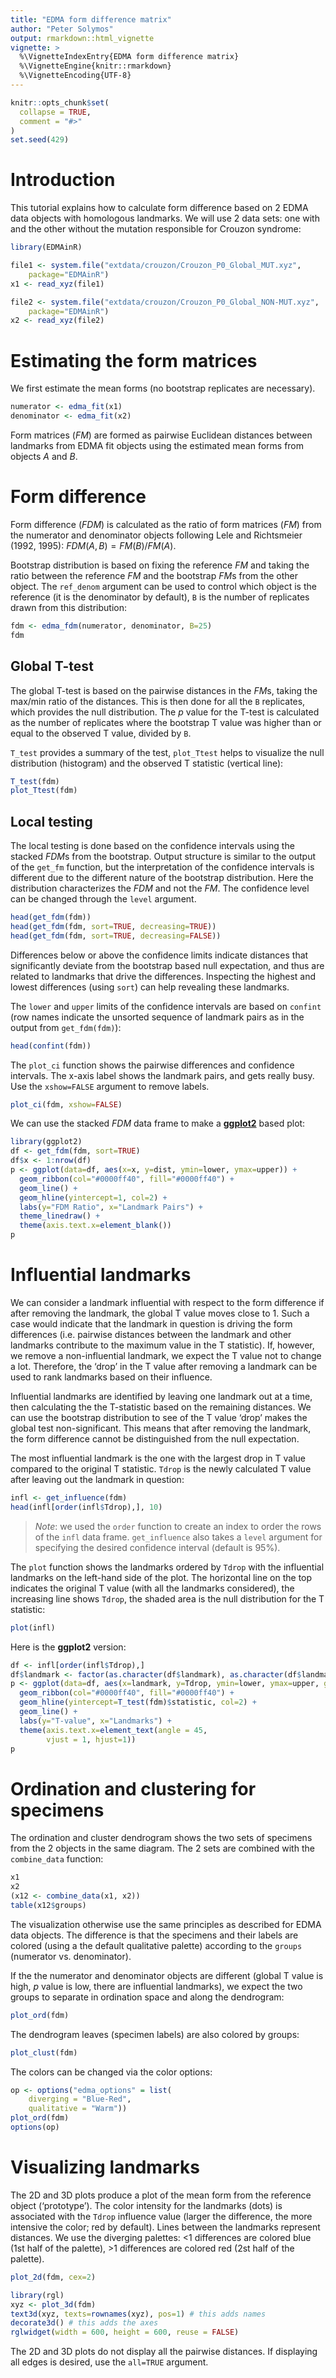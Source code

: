 ```yaml
---
title: "EDMA form difference matrix"
author: "Peter Solymos"
output: rmarkdown::html_vignette
vignette: >
  %\VignetteIndexEntry{EDMA form difference matrix}
  %\VignetteEngine{knitr::rmarkdown}
  %\VignetteEncoding{UTF-8}
---
```


```r
knitr::opts_chunk$set(
  collapse = TRUE,
  comment = "#>"
)
set.seed(429)
```

# Introduction

This tutorial explains how to calculate form difference based
on 2 EDMA data objects with homologous landmarks.
We will use 2 data sets: one with and the other without the
mutation responsible for Crouzon syndrome:

```r
library(EDMAinR)

file1 <- system.file("extdata/crouzon/Crouzon_P0_Global_MUT.xyz",
    package="EDMAinR")
x1 <- read_xyz(file1)

file2 <- system.file("extdata/crouzon/Crouzon_P0_Global_NON-MUT.xyz",
    package="EDMAinR")
x2 <- read_xyz(file2)
```

# Estimating the form matrices

We first estimate the mean forms (no bootstrap replicates are necessary).

```r
numerator <- edma_fit(x1)
denominator <- edma_fit(x2)
```

Form matrices ($FM$) are formed as pairwise Euclidean distances
between landmarks from EDMA fit objects using the estimated mean forms
from objects $A$ and $B$.

# Form difference

Form difference ($FDM$) is calculated as the ratio of form matrices
($FM$) from the numerator and denominator objects following
Lele and Richtsmeier (1992, 1995): $FDM(A,B) = FM(B)/FM(A)$.

Bootstrap distribution is based on fixing the
reference $FM$ and taking the ratio between the reference $FM$
and the bootstrap $FM$s from the other object.
The `ref_denom` argument can be used to control which object
is the reference (it is the denominator by default),
`B` is the number of replicates drawn from this distribution:

```r
fdm <- edma_fdm(numerator, denominator, B=25)
fdm
```

## Global T-test

The global T-test is based on the pairwise distances in the $FM$s, 
taking the max/min ratio of the distances.
This is then done for all the `B` replicates, which provides the null
distribution. The $p$ value for the T-test is calculated
as the number of replicates where the bootstrap T value was higher than 
or equal to the observed T value, divided by `B`.

`T_test` provides a summary of the test, `plot_Ttest` helps to visualize
the null distribution (histogram) and the observed T statistic
(vertical line):

```r
T_test(fdm)
plot_Ttest(fdm)
```

## Local testing

The local testing is done based on the
confidence intervals using the stacked $FDM$s from the bootstrap.
Output structure is similar to the output of the `get_fm` function, but
the interpretation of the confidence intervals is different due to the
different nature of the bootstrap distribution.
Here the distribution characterizes the $FDM$ and not the $FM$.
The confidence level can be changed through the `level` argument.

```r
head(get_fdm(fdm))
head(get_fdm(fdm, sort=TRUE, decreasing=TRUE))
head(get_fdm(fdm, sort=TRUE, decreasing=FALSE))
```

Differences below or above the confidence limits
indicate distances that significantly deviate from the bootstrap
based null expectation, and thus are related to landmarks
that drive the differences. Inspecting the highest and lowest
differences (using `sort`) can help revealing these landmarks.

The `lower` and `upper` limits of the confidence intervals
are based on `confint` (row names indicate the unsorted sequence
of landmark pairs as in the output from `get_fdm(fdm)`):

```r
head(confint(fdm))
```

The `plot_ci` function shows the pairwise differences and confidence intervals.
The x-axis label shows the landmark pairs, and gets really busy.
Use the `xshow=FALSE` argument to remove labels.

```r
plot_ci(fdm, xshow=FALSE)
```

We can use the stacked $FDM$ data frame to make a 
[**ggplot2**](https://ggplot2-book.org/)
based plot:

```r
library(ggplot2)
df <- get_fdm(fdm, sort=TRUE)
df$x <- 1:nrow(df)
p <- ggplot(data=df, aes(x=x, y=dist, ymin=lower, ymax=upper)) +
  geom_ribbon(col="#0000ff40", fill="#0000ff40") +
  geom_line() +
  geom_hline(yintercept=1, col=2) +
  labs(y="FDM Ratio", x="Landmark Pairs") +
  theme_linedraw() +
  theme(axis.text.x=element_blank())
p
```

# Influential landmarks

We can consider a landmark influential with respect to the form difference
if after removing the landmark, the global T value moves close to 1.
Such a case would indicate that the landmark in question is driving the
form differences (i.e. pairwise distances between the landmark and
other landmarks contribute to the maximum value in the T statistic).
If, however, we remove a non-influential landmark, 
we expect the T value not to change a lot. 
Therefore, the 'drop' in the T value after removing a landmark can be used
to rank landmarks based on their influence.

Influential landmarks are identified by leaving one landmark out at a time,
then calculating the the T-statistic based on the remaining distances.
We can use the bootstrap distribution to see of the T value 'drop'
makes the global test non-significant. This means that after
removing the landmark, the form difference cannot be distinguished
from the null expectation.

The most influential landmark is the one with the largest drop in T value
compared to the original T statistic.
`Tdrop` is the newly calculated T value after leaving out the landmark
in question:

```r
infl <- get_influence(fdm)
head(infl[order(infl$Tdrop),], 10)
```

> *Note*: we used the `order` function to create an index to order
> the rows of the `infl` data frame.
> `get_influence` also takes a `level` argument for specifying the
> desired confidence interval (default is 95%).

The `plot` function shows the landmarks ordered by `Tdrop`
with the influential landmarks on the left-hand side of the plot.
The horizontal line on the top indicates the original T value
(with all the landmarks considered), the increasing line
shows `Tdrop`, the shaded area is the null distribution for the
T statistic:

```r
plot(infl)
```

Here is the **ggplot2** version:

```r
df <- infl[order(infl$Tdrop),]
df$landmark <- factor(as.character(df$landmark), as.character(df$landmark))
p <- ggplot(data=df, aes(x=landmark, y=Tdrop, ymin=lower, ymax=upper, group=1)) +
  geom_ribbon(col="#0000ff40", fill="#0000ff40") +
  geom_hline(yintercept=T_test(fdm)$statistic, col=2) +
  geom_line() +
  labs(y="T-value", x="Landmarks") +
  theme(axis.text.x=element_text(angle = 45,
        vjust = 1, hjust=1))
p
```

# Ordination and clustering for specimens

The ordination and cluster dendrogram shows the two sets
of specimens from the 2 objects in the same diagram.
The 2 sets are combined with the `combine_data` function:

```r
x1
x2
(x12 <- combine_data(x1, x2))
table(x12$groups)
```

The visualization otherwise use the same principles as
described for EDMA data objects. The difference is
that the specimens and their labels are colored
(using a the default qualitative palette) according to the
`groups` (numerator vs. denominator).

If the the numerator and denominator objects are different
(global T value is high, $p$ value is low, there are influential landmarks),
we expect the two groups to separate in ordination space
and along the dendrogram:

```r
plot_ord(fdm)
```

The dendrogram leaves (specimen labels) are also colored by groups:

```r
plot_clust(fdm)
```

The colors can be changed via the color options:

```r
op <- options("edma_options" = list(
    diverging = "Blue-Red",
    qualitative = "Warm"))
plot_ord(fdm)
options(op)
```

# Visualizing landmarks

The 2D and 3D plots produce a plot of the mean form
from the reference object ('prototype').
The color intensity for the landmarks (dots) is associated with the `Tdrop`
influence value (larger the difference, the more intensive the color;
red by default).
Lines between the landmarks represent distances.
We use the diverging palettes:
<1 differences are colored blue (1st half of the palette), >1 differences 
are colored red (2st half of the palette).

```r
plot_2d(fdm, cex=2)
```



```r
library(rgl)
xyz <- plot_3d(fdm)
text3d(xyz, texts=rownames(xyz), pos=1) # this adds names
decorate3d() # this adds the axes
rglwidget(width = 600, height = 600, reuse = FALSE)
```

The 2D and 3D plots do not display all the pairwise distances.
If displaying all edges is desired, use the `all=TRUE` argument.




